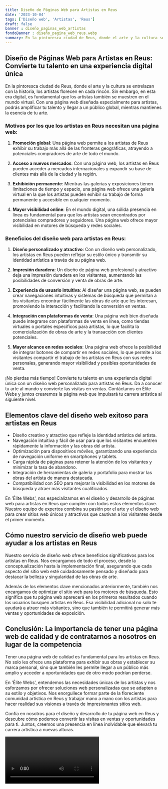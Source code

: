 ```yaml
---
title: Diseño de Páginas Web para Artistas en Reus
date: '2023-10-04'
tags: ['Diseño web', 'Artistas', 'Reus']
draft: false
banner : diseño_paginas_web_artistas
fondoBanner : diseño_pagina_web_reus.webp
summary: En la pintoresca ciudad de Reus, donde el arte y la cultura se entrelazan con la historia, los artistas florecen en cada rincón. Sin embargo, en esta era digital, es fundamental que los artistas también se muestren en el mundo virtual. Con una página web diseñada especialmente para artistas, podrás amplificar tu talento y llegar a un público global, mientras mantienes la esencia de tu arte.
---
```


## Diseño de Páginas Web para Artistas en Reus: Convierte tu talento en una experiencia digital única

En la pintoresca ciudad de Reus, donde el arte y la cultura se entrelazan con la historia, los artistas florecen en cada rincón. Sin embargo, en esta era digital, es fundamental que los artistas también se muestren en el mundo virtual. Con una página web diseñada especialmente para artistas, podrás amplificar tu talento y llegar a un público global, mientras mantienes la esencia de tu arte.

### Motivos por los que los artistas en Reus necesitan una página web:

1. **Promoción global**: Una página web permite a los artistas de Reus exhibir su trabajo más allá de las fronteras geográficas, atrayendo a potenciales compradores de arte de todo el mundo.

2. **Acceso a nuevos mercados**: Con una página web, los artistas en Reus pueden acceder a mercados internacionales y expandir su base de clientes más allá de la ciudad y la región.

3. **Exhibición permanente**: Mientras las galerías y exposiciones tienen limitaciones de tiempo y espacio, una página web ofrece una galería virtual en la que los artistas pueden exhibir su trabajo de forma permanente y accesible en cualquier momento.

4. **Mayor visibilidad online**: En el mundo digital, una sólida presencia en línea es fundamental para que los artistas sean encontrados por potenciales compradores y seguidores. Una página web ofrece mayor visibilidad en motores de búsqueda y redes sociales.

### Beneficios del diseño web para artistas en Reus:

1. **Diseño personalizado y atractivo**: Con un diseño web personalizado, los artistas en Reus pueden reflejar su estilo único y transmitir su identidad artística a través de su página web.

2. **Impresión duradera**: Un diseño de página web profesional y atractivo deja una impresión duradera en los visitantes, aumentando las posibilidades de conversión y venta de obras de arte.

3. **Experiencia de usuario intuitiva**: Al diseñar una página web, se pueden crear navegaciones intuitivas y sistemas de búsqueda que permitan a los visitantes encontrar fácilmente las obras de arte que les interesan, promoviendo la interacción y facilitando la conversión en ventas.

4. **Integración con plataformas de venta**: Una página web bien diseñada puede integrarse con plataformas de venta en línea, como tiendas virtuales o portales específicos para artistas, lo que facilita la comercialización de obras de arte y la transacción con clientes potenciales.

5. **Mayor alcance en redes sociales**: Una página web ofrece la posibilidad de integrar botones de compartir en redes sociales, lo que permite a los visitantes compartir el trabajo de los artistas en Reus con sus redes personales, generando mayor visibilidad y posibles oportunidades de venta.

¡No pierdas más tiempo! Convierte tu talento en una experiencia digital única con un diseño web personalizado para artistas en Reus. Da a conocer tu arte al mundo y convierte las visitas en ventas. Contáctanos en Élite Webs y juntos crearemos la página web que impulsará tu carrera artística al siguiente nivel.

<GifSeo />

<Cta />

## Elementos clave del diseño web exitoso para artistas en Reus

- Diseño creativo y atractivo que refleje la identidad artística del artista.
- Navegación intuitiva y fácil de usar para que los visitantes encuentren rápidamente la información y las obras del artista.
- Optimización para dispositivos móviles, garantizando una experiencia de navegación uniforme en smartphones y tablets.
- Carga rápida de páginas para retener la atención de los visitantes y minimizar la tasa de abandono.
- Integración de herramientas de galería y portafolio para mostrar las obras del artista de manera destacada.
- Compatibilidad con SEO para mejorar la visibilidad en los motores de búsqueda y atraer más visitantes cualificados.

En 'Élite Webs', nos especializamos en el diseño y desarrollo de páginas web para artistas en Reus que cumplen con todos estos elementos clave. Nuestro equipo de expertos combina su pasión por el arte y el diseño web para crear sitios web únicos y atractivos que cautivan a los visitantes desde el primer momento.

## Cómo nuestro servicio de diseño web puede ayudar a los artistas en Reus

Nuestro servicio de diseño web ofrece beneficios significativos para los artistas en Reus. Nos encargamos de todo el proceso, desde la conceptualización hasta la implementación final, asegurando que cada aspecto del sitio web esté cuidadosamente pensado y diseñado para destacar la belleza y singularidad de las obras de arte.

Además de los elementos clave mencionados anteriormente, también nos encargamos de optimizar el sitio web para los motores de búsqueda. Esto significa que tu página web aparecerá en los primeros resultados cuando los usuarios busquen artistas en Reus. Esa visibilidad adicional no solo te ayudará a atraer más visitantes, sino que también te permitirá generar más ventas y oportunidades de exposición.

## Conclusión: La importancia de tener una página web de calidad y de contratarnos a nosotros en lugar de la competencia

Tener una página web de calidad es fundamental para los artistas en Reus. No solo les ofrece una plataforma para exhibir sus obras y establecer su marca personal, sino que también les permite llegar a un público más amplio y acceder a oportunidades que de otro modo podrían perderse.

En 'Élite Webs', entendemos las necesidades únicas de los artistas y nos esforzamos por ofrecer soluciones web personalizadas que se adapten a su estilo y objetivos. Nos enorgullece formar parte de la floreciente comunidad artística en Reus y trabajar mano a mano con los artistas para hacer realidad sus visiones a través de impresionantes sitios web.

Confía en nosotros para el diseño y desarrollo de tu página web en Reus y descubre cómo podemos convertir las visitas en ventas y oportunidades para ti. Juntos, creemos una presencia en línea inolvidable que elevará tu carrera artística a nuevas alturas.

<Video />

<CtaBot job='Artistas' city='Reus'/>

<Gmaps query='Reus+españa+maps' />